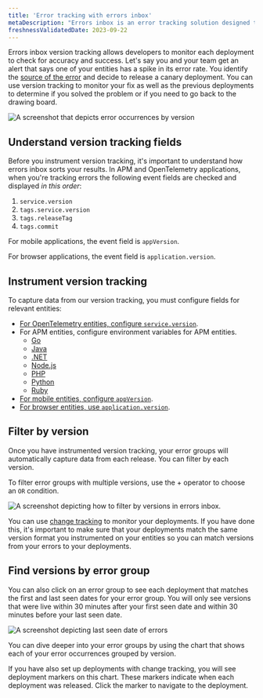 ```yaml
---
title: 'Error tracking with errors inbox'
metaDescription: "Errors inbox is an error tracking solution designed to give you the tools to proactively detect, triage, and resolve errors across your full application stack."
freshnessValidatedDate: 2023-09-22
---
```





Errors inbox version tracking allows developers to monitor each deployment to check for accuracy and success. Let's say you and your team get an alert that says one of your entities has a spike in its error rate. You identify the [source of the error](/docs/tutorial-error-tracking/respond-outages/) and decide to release a canary deployment. You can use version tracking to monitor your fix as well as the previous deployments to determine if you solved the problem or if you need to go back to the drawing board. 

<img
    title="errors inbox change tracking"
    alt="A screenshot that depicts error occurrences by version"
    src={errorsinboxErrorsInboxChangeTracking}
/>

## Understand version tracking fields  

Before you instrument version tracking, it's important to understand how errors inbox sorts your results. In APM and OpenTelemetry applications, when you're tracking errors the following event fields are checked and displayed _in this order_:

1. `service.version` 
2. `tags.service.version`
3. `tags.releaseTag`
4. `tags.commit`

For mobile applications, the event field is `appVersion`.

For browser applications, the event field is `application.version`.

## Instrument version tracking 

To capture data from our version tracking, you must configure fields for relevant entities:

* [For OpenTelemetry entities, configure `service.version`](/docs/more-integrations/open-source-telemetry-integrations/opentelemetry/best-practices/opentelemetry-best-practices-resources/).
* For APM entities, configure environment variables for APM entities.
    * [Go](/docs/apm/agents/go-agent/configuration/go-agent-code-level-metrics-config/#errors-inbox-configuration)
    * [Java](/docs/apm/agents/java-agent/configuration/java-agent-configuration-config-file/#errors-inbox-configuration)
    * [.NET](/docs/apm/agents/net-agent/configuration/net-agent-configuration/#errors-inbox-configuration)
    * [Node.js](/docs/apm/agents/nodejs-agent/installation-configuration/nodejs-agent-configuration/#errors-inbox-configuration)
    * [PHP](/docs/apm/agents/php-agent/configuration/php-agent-configuration/#errors-inbox-configuration)
    * [Python](/docs/apm/agents/python-agent/configuration/python-agent-configuration/#errors-inbox-configuration)
    * [Ruby](/docs/apm/agents/ruby-agent/configuration/ruby-agent-configuration/#errors-inbox-configuration)
* [For mobile entities, configure `appVersion`](/docs/mobile-monitoring/new-relic-mobile/mobile-sdk/set-application-version/).
* [For browser entities, use `application.version`](/docs/browser/new-relic-browser/browser-apis/setApplicationVersion/). 

## Filter by version
Once you have instrumented version tracking, your error groups will automatically capture data from each release. You can filter by each version.

To filter error groups with multiple versions, use the + operator to choose an `OR` condition.

<img
    title="version tracking errors inbox"
    alt="A screenshot depicting how to filter by versions in errors inbox. "
    src={errorsinboxFilterErrorsbyVersions}
/>

You can use [change tracking](/docs/change-tracking/change-tracking-view-analyze/) to monitor your deployments. If you have done this, it's important to make sure that your deployments match the same version format you instrumented on your entities so you can match versions from your errors to your deployments.

## Find versions by error group

You can also click on an error group to see each deployment that matches the first and last seen dates for your error group. You will only see versions that were live within 30 minutes after your first seen date and within 30 minutes before your last seen date.

<img
    title="error date"
    alt="A screenshot depicting last seen date of errors"
    src={errorsinboxErrorDate}
/>

You can dive deeper into your error groups by using the chart that shows each of your error occurrences grouped by version. 

If you have also set up deployments with change tracking, you will see deployment markers on this chart.  These markers indicate when each deployment was released. Click the marker to navigate to the deployment.
